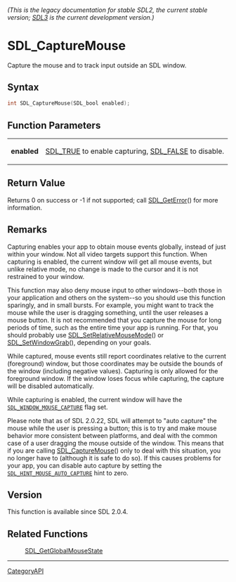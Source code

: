 ====== (This is the legacy documentation for stable SDL2, the current stable version; [https://wiki.libsdl.org/SDL3/ SDL3] is the current development version.) ======
= SDL_CaptureMouse =

Capture the mouse and to track input outside an SDL window.

== Syntax ==

<syntaxhighlight lang='c'>
int SDL_CaptureMouse(SDL_bool enabled);
</syntaxhighlight>

== Function Parameters ==

{|
|'''enabled'''
|[[SDL_TRUE]] to enable capturing, [[SDL_FALSE]] to disable.
|}

== Return Value ==

Returns 0 on success or -1 if not supported; call [[SDL_GetError]]() for
more information.

== Remarks ==

Capturing enables your app to obtain mouse events globally, instead of just
within your window. Not all video targets support this function. When
capturing is enabled, the current window will get all mouse events, but
unlike relative mode, no change is made to the cursor and it is not
restrained to your window.

This function may also deny mouse input to other windows--both those in
your application and others on the system--so you should use this function
sparingly, and in small bursts. For example, you might want to track the
mouse while the user is dragging something, until the user releases a mouse
button. It is not recommended that you capture the mouse for long periods
of time, such as the entire time your app is running. For that, you should
probably use [[SDL_SetRelativeMouseMode]]() or [[SDL_SetWindowGrab]](),
depending on your goals.

While captured, mouse events still report coordinates relative to the
current (foreground) window, but those coordinates may be outside the
bounds of the window (including negative values). Capturing is only allowed
for the foreground window. If the window loses focus while capturing, the
capture will be disabled automatically.

While capturing is enabled, the current window will have the
<code>[[SDL_WINDOW_MOUSE_CAPTURE]]</code> flag set.

Please note that as of SDL 2.0.22, SDL will attempt to "auto capture" the
mouse while the user is pressing a button; this is to try and make mouse
behavior more consistent between platforms, and deal with the common case
of a user dragging the mouse outside of the window. This means that if you
are calling [[SDL_CaptureMouse]]() only to deal with this situation, you no
longer have to (although it is safe to do so). If this causes problems for
your app, you can disable auto capture by setting the
<code>[[SDL_HINT_MOUSE_AUTO_CAPTURE]]</code> hint to zero.

== Version ==

This function is available since SDL 2.0.4.

== Related Functions ==

:[[SDL_GetGlobalMouseState]]

----
[[CategoryAPI]]


